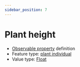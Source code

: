 ```yaml
---
sidebar_position: 7
---
```



# Plant height

- [Observable property](/viewers/dawe-vocabs?uri=https://linked.data.gov.au/def/nrm/0e9da717-6c8e-4194-9385-c995d54702e4) definition
- Feature type: [plant individual](http://linked.data.gov.au/def/tern-cv/60d7edf8-98c6-43e9-841c-e176c334d270)
- Value type: [Float](https://w3id.org/tern/ontologies/tern/Float)

<Example
  protocolModule="fire"
  observableProperty="https://linked.data.gov.au/def/nrm/0e9da717-6c8e-4194-9385-c995d54702e4"
/>
